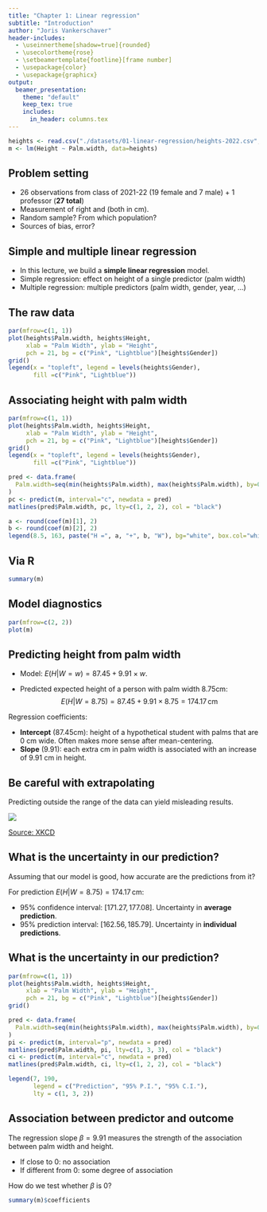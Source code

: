 ```yaml
---
title: "Chapter 1: Linear regression"
subtitle: "Introduction"
author: "Joris Vankerschaver"
header-includes:
  - \useinnertheme[shadow=true]{rounded}
  - \usecolortheme{rose}
  - \setbeamertemplate{footline}[frame number]
  - \usepackage{color}
  - \usepackage{graphicx}
output: 
  beamer_presentation:
    theme: "default"
    keep_tex: true
    includes:
      in_header: columns.tex
---
```



```r
heights <- read.csv("./datasets/01-linear-regression/heights-2022.csv", stringsAsFactors = T)
m <- lm(Height ~ Palm.width, data=heights)
```

## Problem setting

- 26 observations from class of 2021-22 (19 female and 7 male) + 1 professor (**27 total**)
- Measurement of right \alert{palm width} and \alert{height} (both in cm).
- Random sample? From which population?
- Sources of bias, error?

\begin{block}{Research questions}
\begin{enumerate}
\item Is there an association between height and palm width?
\item Can we predict a person's height from their palm width?
\item If yes, how confident are we in these results?
\end{enumerate}
\end{block}

## Simple and multiple linear regression

- In this lecture, we build a **simple linear regression** model.
- Simple regression: effect on height of a single predictor (palm width)
- Multiple regression: multiple predictors (palm width, gender, year, ...)

## The raw data

```r
par(mfrow=c(1, 1))
plot(heights$Palm.width, heights$Height, 
     xlab = "Palm Width", ylab = "Height",
     pch = 21, bg = c("Pink", "Lightblue")[heights$Gender])
grid()
legend(x = "topleft", legend = levels(heights$Gender), 
       fill =c("Pink", "Lightblue"))

```

## Associating height with palm width

```r
par(mfrow=c(1, 1))
plot(heights$Palm.width, heights$Height, 
     xlab = "Palm Width", ylab = "Height",
     pch = 21, bg = c("Pink", "Lightblue")[heights$Gender])
grid()
legend(x = "topleft", legend = levels(heights$Gender), 
       fill =c("Pink", "Lightblue"))

pred <- data.frame(
  Palm.width=seq(min(heights$Palm.width), max(heights$Palm.width), by=0.1)
)
pc <- predict(m, interval="c", newdata = pred)
matlines(pred$Palm.width, pc, lty=c(1, 2, 2), col = "black")

a <- round(coef(m)[1], 2)
b <- round(coef(m)[2], 2)
legend(8.5, 163, paste("H =", a, "+", b, "W"), bg="white", box.col="white", adj=0.2)
```

## Via R

\footnotesize
```r
summary(m)
```
\normalsize

## Model diagnostics

```r
par(mfrow=c(2, 2))
plot(m)
```

## Predicting height from palm width

- Model: $E(H|W = w) = 87.45 + 9.91 \times w$. 

- Predicted expected height of a person with palm width 8.75cm:
$$
  E(H|W = 8.75) = 87.45 + 9.91 \times 8.75 =  174.17 \,\text{cm}
$$

Regression coefficients:

- **Intercept** (87.45cm): height of a hypothetical student with palms that are 0 cm wide. Often makes more sense after mean-centering.
- **Slope** (9.91): each extra cm in palm width is associated with an increase of 9.91 cm in height.


## Be careful with extrapolating

Predicting outside the range of the data can yield misleading results.

![](./images/01-linear-regression/xkcd-605.png)

[Source: XKCD](https://xkcd.com/605/)

## What is the uncertainty in our prediction?

Assuming that our model is good, how accurate are the predictions from it?

For prediction $E(H|W = 8.75) =  174.17 \,\text{cm}$:

- 95% confidence interval: $[171.27, 177.08]$. Uncertainty in **average prediction**.
- 95% prediction interval: $[162.56, 185.79]$. Uncertainty in **individual predictions**.

## What is the uncertainty in our prediction?

```r
par(mfrow=c(1, 1))
plot(heights$Palm.width, heights$Height, 
     xlab = "Palm Width", ylab = "Height",
     pch = 21, bg = c("Pink", "Lightblue")[heights$Gender])
grid()

pred <- data.frame(
  Palm.width=seq(min(heights$Palm.width), max(heights$Palm.width), by=0.1)
)
pi <- predict(m, interval="p", newdata = pred)
matlines(pred$Palm.width, pi, lty=c(1, 3, 3), col = "black")
ci <- predict(m, interval="c", newdata = pred)
matlines(pred$Palm.width, ci, lty=c(1, 2, 2), col = "black")

legend(7, 190, 
       legend = c("Prediction", "95% P.I.", "95% C.I."),
       lty = c(1, 3, 2))
```

## Association between predictor and outcome

The regression slope $\beta = 9.91$ measures the strength of the  association between palm width and height.

- If close to 0: no association
- If different from 0: some degree of association

How do we test whether $\beta$ is 0? 

```r
summary(m)$coefficients
```

